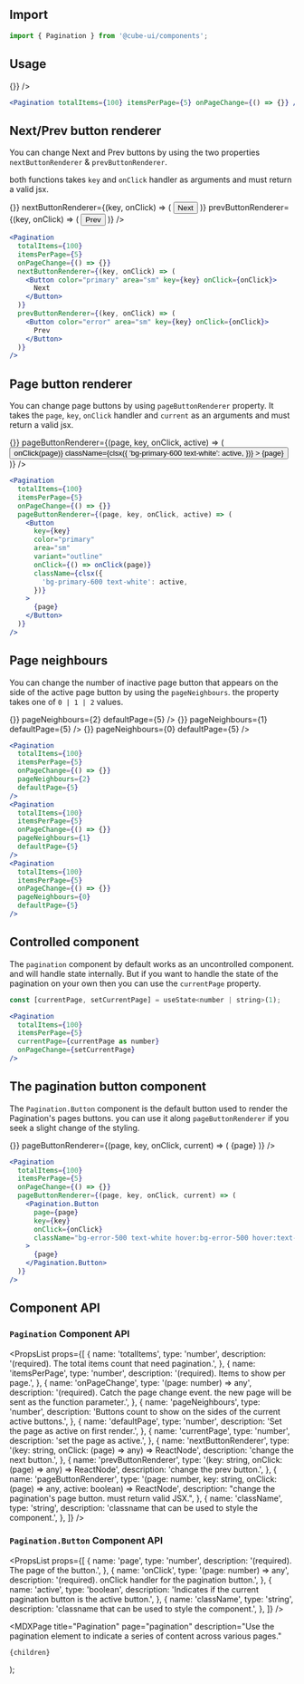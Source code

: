 

<Head>
  <title>Pagination - Cube</title>
  <meta
    name="description"
    content="Use the pagination element to indicate a series of content across various pages."
  />
</Head>

## Import

```jsx
import { Pagination } from '@cube-ui/components';
```

## Usage

<Example>
  <Pagination totalItems={100} itemsPerPage={5} onPageChange={() => {}} />
</Example>

```jsx
<Pagination totalItems={100} itemsPerPage={5} onPageChange={() => {}} />
```

## Next/Prev button renderer

You can change Next and Prev buttons by using the two properties `nextButtonRenderer` & `prevButtonRenderer`.

both functions takes `key` and `onClick` handler as arguments and must return a valid jsx.

<Example>
  <Pagination
    totalItems={100}
    itemsPerPage={5}
    onPageChange={() => {}}
    nextButtonRenderer={(key, onClick) => (
      <Button color="primary" area="sm" key={key} onClick={onClick}>
        Next
      </Button>
    )}
    prevButtonRenderer={(key, onClick) => (
      <Button color="error" area="sm" key={key} onClick={onClick}>
        Prev
      </Button>
    )}
  />
</Example>

```jsx
<Pagination
  totalItems={100}
  itemsPerPage={5}
  onPageChange={() => {}}
  nextButtonRenderer={(key, onClick) => (
    <Button color="primary" area="sm" key={key} onClick={onClick}>
      Next
    </Button>
  )}
  prevButtonRenderer={(key, onClick) => (
    <Button color="error" area="sm" key={key} onClick={onClick}>
      Prev
    </Button>
  )}
/>
```

## Page button renderer

You can change page buttons by using `pageButtonRenderer` property. It takes the `page`, `key`, `onClick` handler and `current` as an arguments and must return a valid jsx.

<Example>
  <Pagination
    totalItems={100}
    itemsPerPage={5}
    onPageChange={() => {}}
    pageButtonRenderer={(page, key, onClick, active) => (
      <Button
        key={key}
        color="primary"
        area="sm"
        variant="outline"
        onClick={() => onClick(page)}
        className={clsx({
          'bg-primary-600 text-white': active,
        })}
      >
        {page}
      </Button>
    )}
  />
</Example>

```jsx
<Pagination
  totalItems={100}
  itemsPerPage={5}
  onPageChange={() => {}}
  pageButtonRenderer={(page, key, onClick, active) => (
    <Button
      key={key}
      color="primary"
      area="sm"
      variant="outline"
      onClick={() => onClick(page)}
      className={clsx({
        'bg-primary-600 text-white': active,
      })}
    >
      {page}
    </Button>
  )}
/>
```

## Page neighbours

You can change the number of inactive page button that appears on the side of the active page button by using the `pageNeighbours`. the property takes one of `0 | 1 | 2` values.

<Example>
  <div className="flex flex-col space-y-4">
    <Pagination
      totalItems={100}
      itemsPerPage={5}
      onPageChange={() => {}}
      pageNeighbours={2}
      defaultPage={5}
    />
    <Pagination
      totalItems={100}
      itemsPerPage={5}
      onPageChange={() => {}}
      pageNeighbours={1}
      defaultPage={5}
    />
    <Pagination
      totalItems={100}
      itemsPerPage={5}
      onPageChange={() => {}}
      pageNeighbours={0}
      defaultPage={5}
    />
  </div>
</Example>

```jsx
<Pagination
  totalItems={100}
  itemsPerPage={5}
  onPageChange={() => {}}
  pageNeighbours={2}
  defaultPage={5}
/>
<Pagination
  totalItems={100}
  itemsPerPage={5}
  onPageChange={() => {}}
  pageNeighbours={1}
  defaultPage={5}
/>
<Pagination
  totalItems={100}
  itemsPerPage={5}
  onPageChange={() => {}}
  pageNeighbours={0}
  defaultPage={5}
/>
```

## Controlled component

The `pagination` component by default works as an uncontrolled component. and will handle state internally.
But if you want to handle the state of the pagination on your own then you can use the `currentPage` property.

<ControlledExample />

```jsx
const [currentPage, setCurrentPage] = useState<number | string>(1);

<Pagination
  totalItems={100}
  itemsPerPage={5}
  currentPage={currentPage as number}
  onPageChange={setCurrentPage}
/>
```

## The pagination button component

The `Pagination.Button` component is the default button used to render the Pagination's pages buttons. you can use it along `pageButtonRenderer` if you seek a slight change of the styling.

<Example>
  <Pagination
    totalItems={100}
    itemsPerPage={5}
    onPageChange={() => {}}
    pageButtonRenderer={(page, key, onClick, current) => (
      <Pagination.Button
        page={page}
        key={key}
        onClick={onClick}
        className="bg-error-500 text-white hover:bg-error-500 hover:text-white"
      >
        {page}
      </Pagination.Button>
    )}
  />
</Example>

```jsx
<Pagination
  totalItems={100}
  itemsPerPage={5}
  onPageChange={() => {}}
  pageButtonRenderer={(page, key, onClick, current) => (
    <Pagination.Button
      page={page}
      key={key}
      onClick={onClick}
      className="bg-error-500 text-white hover:bg-error-500 hover:text-white"
    >
      {page}
    </Pagination.Button>
  )}
/>
```

## Component API

### `Pagination` Component API <a id="pagination-component-api"></a>

<PropsList
  props={[
    {
      name: 'totalItems',
      type: 'number',
      description: '(required). The total items count that need pagination.',
    },
    {
      name: 'itemsPerPage',
      type: 'number',
      description: '(required). Items to show per page.',
    },
    {
      name: 'onPageChange',
      type: '(page: number) => any',
      description:
        '(required). Catch the page change event. the new page will be sent as the function parameter.',
    },
    {
      name: 'pageNeighbours',
      type: 'number',
      description:
        'Buttons count to show on the sides of the current active buttons.',
    },
    {
      name: 'defaultPage',
      type: 'number',
      description: 'Set the page as active on first render.',
    },
    {
      name: 'currentPage',
      type: 'number',
      description: 'set the page as active.',
    },
    {
      name: 'nextButtonRenderer',
      type: '(key: string, onClick: (page) => any) => ReactNode',
      description: 'change the next button.',
    },
    {
      name: 'prevButtonRenderer',
      type: '(key: string, onClick: (page) => any) => ReactNode',
      description: 'change the prev button.',
    },
    {
      name: 'pageButtonRenderer',
      type: '(page: number, key: string, onClick: (page) => any, active: boolean) => ReactNode',
      description:
        "change the pagination's page button. must return valid JSX.",
    },
    {
      name: 'className',
      type: 'string',
      description: 'classname that can be used to style the component.',
    },
  ]}
/>

### `Pagination.Button` Component API

<PropsList
  props={[
    {
      name: 'page',
      type: 'number',
      description: '(required). The page of the button.',
    },
    {
      name: 'onClick',
      type: '(page: number) => any',
      description: '(required). onClick handler for the pagination button.',
    },
    {
      name: 'active',
      type: 'boolean',
      description:
        'Indicates if the current pagination button is the active button.',
    },
    {
      name: 'className',
      type: 'string',
      description: 'classname that can be used to style the component.',
    },
  ]}
/>

  <MDXPage
    title="Pagination"
    page="pagination"
    description="Use the pagination element to indicate a series of content across various pages."
  >
    {children}
  </MDXPage>
);

